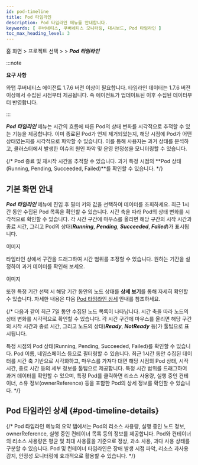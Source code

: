 ```yaml
---
id: pod-timeline
title: Pod 타임라인
description: Pod 타임라인 메뉴를 안내합니다.
keywords: [ 쿠버네티스, 쿠버네티스 모니터링, 대시보드, Pod 타임라인 ]
toc_max_heading_level: 3 
---
```


홈 화면 &gt; 프로젝트 선택 &gt; <Cmdname sid="side_workload" className="uitext" /> &gt; ***Pod 타임라인***

:::note 

**요구 사항**

와탭 쿠버네티스 에이전트 1.7.6 버전 이상이 필요합니다. 타임라인 데이터는 1.7.6 버전 이상에서 수집된 시점부터 제공됩니다. 즉 에이전트가 업데이트된 이후 수집된 데이터부터 반영합니다.

:::

***Pod 타임라인*** 메뉴는 시간의 흐름에 따른 Pod의 상태 변화를 시각적으로 추적할 수 있는 기능을 제공합니다. 이미 종료된 Pod가 언제 제거되었는지, 해당 시점에 Pod가 어떤 상태였는지를 시각적으로 파악할 수 있습니다. 이를 통해 사용자는 과거 상태를 분석하고, 클러스터에서 발생한 이슈의 원인 파악 및 운영 안정성을 모니터링할 수 있습니다.

{/* Pod 종료 및 재시작 시간을 추적할 수 있습니다.
과거 특정 시점의 **Pod 상태(Running, Pending, Succeeded, Failed)**를 확인할 수 있습니다. */}

## 기본 화면 안내 

***Pod 타임라인*** 메뉴에 진입 후 필터 키와 값을 선택하여 데이터를 조회하세요. 최근 1시간 동안 수집된 Pod 목록을 확인할 수 있습니다. 시간 축을 따라 Pod의 상태 변화를 시각적으로 확인할 수 있습니다. 각 시간 구간에 마우스를 올리면 해당 구간의 시작 시간과 종료 시간, 그리고 Pod의 상태(***Running***, ***Pending***, ***Succeeded***, ***Failed***)가 표시됩니다. 

이미지 

타임라인 상에서 구간을 드래그하여 시간 범위를 조정할 수 있습니다. 원하는 기간을 설정하여 과거 데이터를 확인해 보세요.

이미지 

또한 특정 기간 선택 시 해당 기간 동안의 노드 상태를 **상세 보기**를 통해 자세히 확인할 수 있습니다. 자세한 내용은 다음 [Pod 타임라인 상세](#pod-timeline-details) 안내를 참조하세요.

{/* 다음과 같이 최근 7일 동안 수집된 노드 목록이 나타납니다. 시간 축을 따라 노드의 상태 변화를 시각적으로 확인할 수 있습니다. 각 시간 구간에 마우스를 올리면 해당 구간의 시작 시간과 종료 시간, 그리고 노드의 상태(***Ready***, ***NotReady*** 등)가 툴팁으로 표시됩니다.

특정 시점의 Pod 상태(Running, Pending, Succeeded, Failed)를 확인할 수 있습니다. 
Pod 이름, 네임스페이스 등으로 필터링할 수 있습니다. 최근 1시간 동안 수집된 데이터를 시간 축 기반으로 시각화하고, 마우스를 가져다 대면 해당 시점의 Pod 상태, 시작 시간, 종료 시간 등의 세부 정보를 툴팁으로 제공합니다. 특정 시간 범위를 드래그하여 과거 데이터를 확인할 수 있으며, 특정 Pod를 클릭하면 리소스 사용량, 실행 중인 컨테이너, 소유 정보(ownerReference) 등을 포함한 Pod의 상세 정보를 확인할 수 있습니다. */}


## Pod 타임라인 상세 {#pod-timeline-details}

{/* Pod 타임라인 메뉴의 요약 탭에서는 Pod의 리소스 사용량, 실행 중인 노드 정보, ownerReference, 실행 중인 컨테이너 목록 등의 정보를 제공합니다. Pod와 컨테이너의 리소스 사용량은 평균 및 최대 사용률을 기준으로 정상, 과소 사용, 과다 사용 상태를 구분할 수 있습니다. Pod 및 컨테이너 타임라인은 장애 발생 시점 파악, 리소스 과사용 감지, 안정성 모니터링에 효과적으로 활용할 수 있습니다. */}

### <Cmdname sid="metrics" className="uitext" />


### <Cmdname sid="event" className="uitext" />